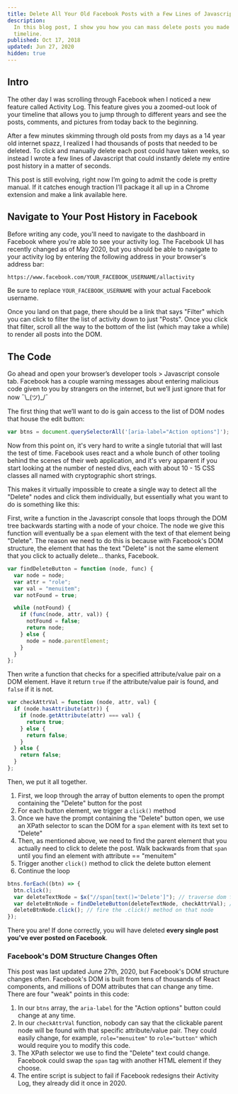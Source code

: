 ```yaml
---
title: Delete All Your Old Facebook Posts with a Few Lines of Javascript
description:
  In this blog post, I show you how you can mass delete posts you made in the past on your Facebook
  timeline.
published: Oct 17, 2018
updated: Jun 27, 2020
hidden: true
---
```


## Intro

The other day I was scrolling through Facebook when I noticed a new feature called Activity Log.
This feature gives you a zoomed-out look of your timeline that allows you to jump through to
different years and see the posts, comments, and pictures from today back to the beginning.

After a few minutes skimming through old posts from my days as a 14 year old internet spazz, I
realized I had thousands of posts that needed to be deleted. To click and manually delete each post
could have taken weeks, so instead I wrote a few lines of Javascript that could instantly delete my
entire post history in a matter of seconds.

This post is still evolving, right now I’m going to admit the code is pretty manual. If it catches
enough traction I’ll package it all up in a Chrome extension and make a link available here.

## Navigate to Your Post History in Facebook

Before writing any code, you'll need to navigate to the dashboard in Facebook where you're able to
see your activity log. The Facebook UI has recently changed as of May 2020, but you should be able
to navigate to your activity log by entering the following address in your browser's address bar:

```sh
https://www.facebook.com/YOUR_FACEBOOK_USERNAME/allactivity
```

Be sure to replace `YOUR_FACEBOOK_USERNAME` with your actual Facebook username.

Once you land on that page, there should be a link that says "Filter" which you can click to filter
the list of activity down to just "Posts". Once you click that filter, scroll all the way to the
bottom of the list (which may take a while) to render all posts into the DOM.

## The Code

Go ahead and open your browser’s developer tools > Javascript console tab. Facebook has a couple
warning messages about entering malicious code given to you by strangers on the internet, but we’ll
just ignore that for now ¯\\\_(ツ)\_/¯

The first thing that we’ll want to do is gain access to the list of DOM nodes that house the edit
button:

```js
var btns = document.querySelectorAll('[aria-label="Action options"]');
```

Now from this point on, it's very hard to write a single tutorial that will last the test of time.
Facebook uses react and a whole bunch of other tooling behind the scenes of their web application,
and it's very apparent if you start looking at the number of nested divs, each with about 10 - 15
CSS classes all named with cryptographic short strings.

This makes it virtually impossible to create a single way to detect all the "Delete" nodes and click
them individually, but essentially what you want to do is something like this:

First, write a function in the Javascript console that loops through the DOM tree backwards starting
with a node of your choice. The node we give this function will eventually be a `span`
element with the text of that element being "Delete". The reason we need to do this is because with
Facebook's DOM structure, the element that has the text "Delete" is not the same element that you
click to actually delete... thanks, Facebook.

```js
var findDeleteButton = function (node, func) {
  var node = node;
  var attr = "role";
  var val = "menuitem";
  var notFound = true;

  while (notFound) {
    if (func(node, attr, val)) {
      notFound = false;
      return node;
    } else {
      node = node.parentElement;
    }
  }
};
```

Then write a function that checks for a specified attribute/value pair on a DOM element. Have it
return `true` if the attribute/value pair is found, and `false` if it is not.

```js
var checkAttrVal = function (node, attr, val) {
  if (node.hasAttribute(attr)) {
    if (node.getAttribute(attr) === val) {
      return true;
    } else {
      return false;
    }
  } else {
    return false;
  }
};
```

Then, we put it all together.

1. First, we loop through the array of button elements to open the prompt containing the "Delete"
   button for the post
2. For each button element, we trigger a `click()` method
3. Once we have the prompt containing the "Delete" button open, we use an XPath selector to scan the
   DOM for a `span` element with its text set to "Delete"
4. Then, as mentioned above, we need to find the parent element that you actually need to click to
   delete the post. Walk backwards from that `span` until you find an element with
   attribute == "menuitem"
5. Trigger another `click()` method to click the delete button element
6. Continue the loop

```js
btns.forEach((btn) => {
  btn.click();
  var deleteTextNode = $x("//span[text()='Delete']"); // traverse dom for DOM elements with innerText == "Delete"
  var deleteBtnNode = findDeleteButton(deleteTextNode, checkAttrVal); // traverse parent dom nodes until you find a parent node that you can fire an "click()" method on.
  deleteBtnNode.click(); // fire the .click() method on that node
});
```

There you are! If done correctly, you will have deleted **every single post you've ever posted on
Facebook**.

### Facebook's DOM Structure Changes Often

This post was last updated June 27th, 2020, but Facebook's DOM structure changes often. Facebook's
DOM is built from tens of thousands of React components, and millions of DOM attributes that can
change any time. There are four "weak" points in this code:

1. In our `btns` array, the `aria-label` for the "Action options" button could
   change at any time.
2. In our `checkAttrVal` function, nobody can say that the clickable parent node will be
   found with that specific attribute/value pair. They could easily change, for example,
   `role="menuitem"` to `role="button"` which would require you
   to modify this code.
3. The XPath selector we use to find the "Delete" text could change. Facebook could swap the
   `span` tag with another HTML element if they choose.
4. The entire script is subject to fail if Facebook redesigns their Activity Log, they already did
   it once in 2020.
